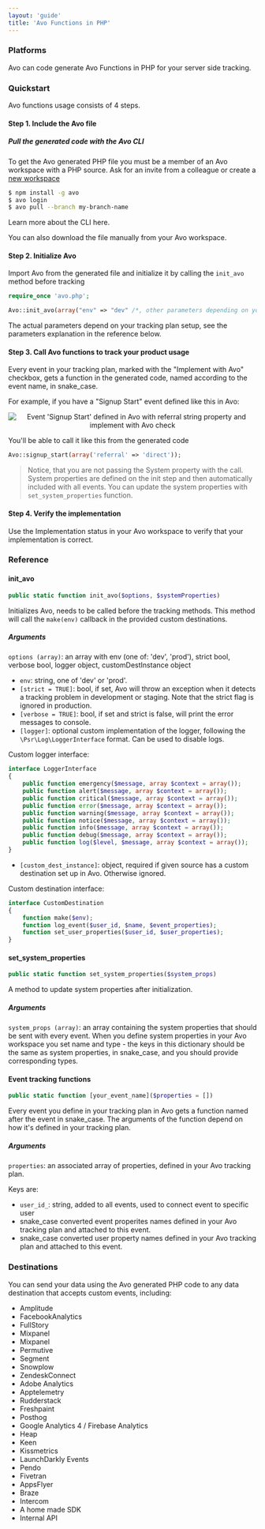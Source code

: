 ```yaml
---
layout: 'guide'
title: 'Avo Functions in PHP'
---
```



### Platforms

Avo can code generate Avo Functions in PHP for your server side tracking.

### Quickstart

Avo functions usage consists of 4 steps.

[//]: # (TODO For future: Here we can add link to the "Type safe code & unit tests" docs section when that's ready, something like:)
[//]: # 'TODO Learn more about how Avo Functions can help decrease time spent on implementing analytics and increase data reliability in this guide.'

#### Step 1. Include the Avo file

##### Pull the generated code with the Avo CLI

To get the Avo generated PHP file you must be a member of an Avo workspace with a PHP source. Ask for an invite from a colleague or create a <a href="https://avo.app/onboarding" target="_blank">new workspace</a>

```bash
$ npm install -g avo
$ avo login
$ avo pull --branch my-branch-name
```

Learn more about <Link passHref href="/implementation/cli"><a>the CLI here</a></Link>.

You can also <Link passHref href="/explore-tracking-plan/download-or-copy-avo-file-manually"><a>download the file manually</a></Link> from your Avo workspace.

#### Step 2. Initialize Avo

Import Avo from the generated file and initialize it by calling the `init_avo` method before tracking

```PHP
require_once 'avo.php';

Avo::init_avo(array("env" => "dev" /*, other parameters depending on your tracking plan setup*/), [$system_properties]);
```

The actual parameters depend on your tracking plan setup, see the parameters explanation in <Link passHref href="/implementation/reference/php#init_avo"><a>the reference below</a></Link>.

#### Step 3. Call Avo functions to track your product usage

Every event in your tracking plan, marked with the "Implement with Avo" checkbox, gets a function in the generated code, named according to the event name, in snake_case.

[//]: # 'TODO Future: Add link here to the "Implement with Avo" doc in "Tracking Plan Management"'

For example, if you have a "Signup Start" event defined like this in Avo:

<center style={{ marginBottom: 16 + 'px' }}>
  <img
    style={{ height: 600 + 'px' }}
    src={require('../../../images/signup-start-ui.png')}
    alt="Event 'Signup Start' defined in Avo with referral string property and implement with Avo check"
  />
</center>

You'll be able to call it like this from the generated code

```PHP
Avo::signup_start(array('referral' => 'direct'));
```

> Notice, that you are not passing the System property with the call. System properties are defined on the init step and then automatically included with all events.
> You can update the system properties with `set_system_properties` function.

#### Step 4. Verify the implementation

Use the <Link passHref href="/workspace/tracking-plan/implementation-status"><a>Implementation status</a></Link> in your Avo workspace to verify that your implementation is correct.

### Reference

#### init_avo

```php
public static function init_avo($options, $systemProperties)
```

Initializes Avo, needs to be called before the tracking methods. This method will call the `make(env)` callback in the provided custom destinations.

##### Arguments

`options (array)`: an array with env (one of: 'dev', 'prod'), strict bool, verbose bool, logger object, customDestInstance object

- `env`: string, one of 'dev' or 'prod'.
- `[strict = TRUE]`: bool, if set, Avo will throw an exception when it detects a tracking problem in development or staging. Note that the strict flag is ignored in production.
- `[verbose = TRUE]`: bool, if set and strict is false, will print the error messages to console.
- `[logger]`: optional custom implementation of the logger, following the `\Psr\Log\LoggerInterface` format. Can be used to disable logs.

Custom logger interface:

```PHP
interface LoggerInterface
{
    public function emergency($message, array $context = array());
    public function alert($message, array $context = array());
    public function critical($message, array $context = array());
    public function error($message, array $context = array());
    public function warning($message, array $context = array());
    public function notice($message, array $context = array());
    public function info($message, array $context = array());
    public function debug($message, array $context = array());
    public function log($level, $message, array $context = array());
}
```

- `[custom_dest_instance]`: object, required if given source has a custom destination set up in Avo. Otherwise ignored.

Custom destination interface:

```PHP
interface CustomDestination
{
    function make($env);
    function log_event($user_id, $name, $event_properties);
    function set_user_properties($user_id, $user_properties);
}
```

#### set_system_properties

```PHP
public static function set_system_properties($system_props)
```

A method to update system properties after initialization.

##### Arguments

`system_props (array)`: an array containing the system properties that should be sent with every event.
When you define system properties in your Avo workspace you set name and type - the keys in this dictionary should be the same as system properties, in snake_case, and you should provide corresponding types.

#### Event tracking functions

```PHP
public static function [your_event_name]($properties = [])
```

Every event you define in your tracking plan in Avo gets a function named after the event in snake_case. The arguments of the function depend on how it's defined in your tracking plan.

##### Arguments

`properties`: an associated array of properties, defined in your Avo tracking plan.

Keys are:

- `user_id_`: string, added to all events, used to connect event to specific user
- snake_case converted event properites names defined in your Avo tracking plan and attached to this event.
- snake_case converted user property names defined in your Avo tracking plan and attached to this event.

### Destinations

You can send your data using the Avo generated PHP code to any data destination that accepts custom events, including:

- Amplitude
- FacebookAnalytics
- FullStory
- Mixpanel
- Mixpanel
- Permutive
- Segment
- Snowplow
- ZendeskConnect
- Adobe Analytics
- Apptelemetry
- Rudderstack
- Freshpaint
- Posthog
- Google Analytics 4 / Firebase Analytics
- Heap
- Keen
- Kissmetrics
- LaunchDarkly Events
- Pendo
- Fivetran
- AppsFlyer
- Braze
- Intercom
- A home made SDK
- Internal API
